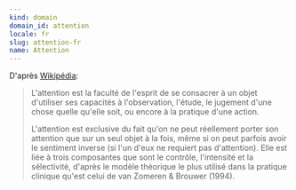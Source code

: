 ```yaml
---
kind: domain
domain_id: attention
locale: fr
slug: attention-fr
name: Attention
---
```

D'après [Wikipédia](https://fr.wikipedia.org/wiki/Attention):

<blockquote>
  L'attention est la faculté de l'esprit de se consacrer à un objet d'utiliser ses capacités à l'observation, l'étude, le jugement d'une chose quelle qu'elle soit, ou encore à la pratique d'une action.

  L'attention est exclusive du fait qu'on ne peut réellement porter son attention que sur un seul objet à la fois, même si on peut parfois avoir le sentiment inverse (si l'un d'eux ne requiert pas d'attention). Elle est liée à trois composantes que sont le contrôle, l'intensité et la sélectivité, d'après le modèle théorique le plus utilisé dans la pratique clinique qu'est celui de van Zomeren & Brouwer (1994).
</blockquote>
